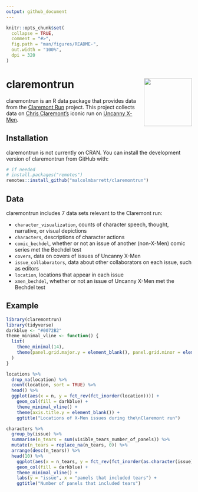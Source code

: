 ```yaml
---
output: github_document
---
```


<!-- README.md is generated from README.Rmd. Please edit that file -->

```r
knitr::opts_chunk$set(
  collapse = TRUE,
  comment = "#>",
  fig.path = "man/figures/README-",
  out.width = "100%",
  dpi = 320
)
```

# claremontrun <img src='man/figures/logo.png' align="right" height="130" />

<!-- badges: start -->
<!-- badges: end -->

claremontrun is an R data package that provides data from the [Claremont Run](http://www.claremontrun.com/) project. This project collects data on [Chris Claremont's](https://www.wikiwand.com/en/Chris_Claremont) iconic run on [Uncanny X-Men](https://www.wikiwand.com/en/Uncanny_X-Men).

## Installation

claremontrun is not currently on CRAN. You can install the development version of claremontrun from GitHub with:

``` r
# if needed
# install.packages("remotes")
remotes::install_github("malcolmbarrett/claremontrun")
```

## Data

claremontrun includes 7 data sets relevant to the Claremont run:

* `character_visualization`, counts of character speech, thought, narrative, or visual depictions
* `characters`, descriptions of character actions
* `comic_bechdel`, whether or not an issue of another (non-X-Men) comic series met the Bechdel test
* `covers`, data on covers of issues of Uncanny X-Men
* `issue_collaborators`, data about other collaborators on each issue, such as editors
* `location`, locations that appear in each issue
* `xmen_bechdel`, whether or not an issue of Uncanny X-Men met the Bechdel test

## Example

```r
library(claremontrun)
library(tidyverse)
darkblue <- "#0072B2"
theme_minimal_vline <- function() {
  list(
    theme_minimal(14),
    theme(panel.grid.major.y = element_blank(), panel.grid.minor = element_blank())
  )
}

locations %>%
  drop_na(location) %>%
  count(location, sort = TRUE) %>%
  head() %>%
  ggplot(aes(x = n, y = fct_rev(fct_inorder(location)))) +
    geom_col(fill = darkblue) +
    theme_minimal_vline() +
    theme(axis.title.y = element_blank()) +
    ggtitle("Locations of X-Men issues during the\nClaremont run")

characters %>%
  group_by(issue) %>%
  summarise(n_tears = sum(visible_tears_number_of_panels)) %>%
  mutate(n_tears = replace_na(n_tears, 0)) %>%
  arrange(desc(n_tears)) %>%
  head(10) %>%
    ggplot(aes(x = n_tears, y = fct_rev(fct_inorder(as.character(issue))))) +
    geom_col(fill = darkblue) +
    theme_minimal_vline() +
    labs(y = "issue", x = "panels that included tears") +
    ggtitle("Number of panels that included tears")
```

